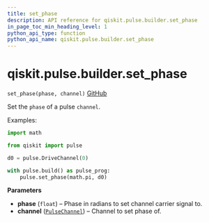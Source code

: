 ```yaml
---
title: set_phase
description: API reference for qiskit.pulse.builder.set_phase
in_page_toc_min_heading_level: 1
python_api_type: function
python_api_name: qiskit.pulse.builder.set_phase
---
```


<span id="qiskit-pulse-builder-set-phase" />

# qiskit.pulse.builder.set\_phase

<span id="qiskit.pulse.builder.set_phase" />

`set_phase(phase, channel)` [GitHub](https://github.com/qiskit/qiskit/tree/stable/0.16/qiskit/pulse/builder.py "view source code")

Set the `phase` of a pulse `channel`.

Examples:

```python
import math

from qiskit import pulse

d0 = pulse.DriveChannel(0)

with pulse.build() as pulse_prog:
    pulse.set_phase(math.pi, d0)
```

**Parameters**

*   **phase** (`float`) – Phase in radians to set channel carrier signal to.
*   **channel** ([`PulseChannel`](qiskit.pulse.channels#pulsechannel "qiskit.pulse.channels.PulseChannel")) – Channel to set phase of.

